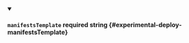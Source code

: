 
<details className="config-field" data-expandable="false" open>
<summary>

#### `manifestsTemplate` <span className="config-field-required" data-required="false">required</span> <span className="config-field-type">string</span> <span className="config-field-default"></span> <span className="config-field-enum"></span> {#experimental-deploy-manifestsTemplate}



</summary>



</details>
